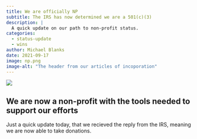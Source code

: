 ```yaml
---
title: We are officially NP
subtitle: The IRS has now determined we are a 501(c)(3)
description: |
  A quick update on our path to non-profit status.
categories:
  - status-update
  - wins
author: Michael Blanks
date: 2021-09-17
image: np.png
image-alt: "The header from our articles of incoporation"
---
```


![](np.png){.preview-image fig-align="center" fig-alt="The header from our articles of incoporation"}

::: {.callout-note icon=false}

## We are now a non-profit with the tools needed to support our efforts

Just a quick update today, that we recieved the reply from the IRS, meaning we are now able to take donations.

:::
